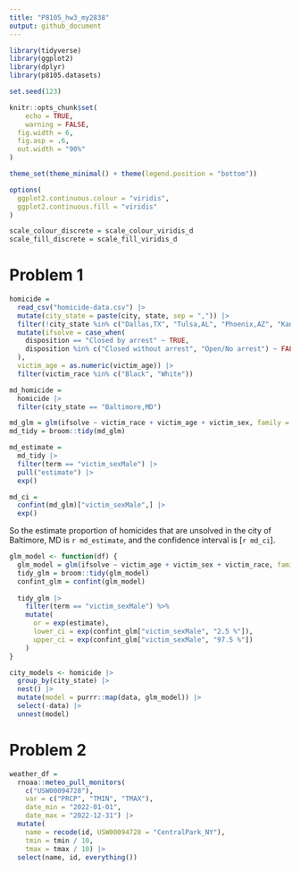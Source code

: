```yaml
---
title: "P8105_hw3_my2838"
output: github_document
---
```


```r
library(tidyverse)
library(ggplot2)
library(dplyr)
library(p8105.datasets)

set.seed(123)

knitr::opts_chunk$set(
	echo = TRUE,
	warning = FALSE,
  fig.width = 6,
  fig.asp = .6,
  out.width = "90%"
)

theme_set(theme_minimal() + theme(legend.position = "bottom"))

options(
  ggplot2.continuous.colour = "viridis",
  ggplot2.continuous.fill = "viridis"
)

scale_colour_discrete = scale_colour_viridis_d
scale_fill_discrete = scale_fill_viridis_d
```
# Problem 1

```r
homicide = 
  read_csv("homicide-data.csv") |>
  mutate(city_state = paste(city, state, sep = ",")) |>
  filter(!city_state %in% c("Dallas,TX", "Tulsa,AL", "Phoenix,AZ", "Kansas City,MO") ) |>
  mutate(ifsolve = case_when(
    disposition == "Closed by arrest" ~ TRUE,
    disposition %in% c("Closed without arrest", "Open/No arrest") ~ FALSE
  ),
  victim_age = as.numeric(victim_age)) |>
  filter(victim_race %in% c("Black", "White")) 
```

```r
md_homicide = 
  homicide |>
  filter(city_state == "Baltimore,MD")

md_glm = glm(ifsolve ~ victim_race + victim_age + victim_sex, family = binomial, data = md_homicide) 
md_tidy = broom::tidy(md_glm)

md_estimate = 
  md_tidy |>
  filter(term == "victim_sexMale") |>
  pull("estimate") |>
  exp()

md_ci = 
  confint(md_glm)["victim_sexMale",] |>
  exp()

```

So the estimate proportion of homicides that are unsolved in the city of Baltimore, MD is `r md_estimate`, and the confidence interval is [`r md_ci`].

```r
glm_model <- function(df) {
  glm_model = glm(ifsolve ~ victim_age + victim_sex + victim_race, family = binomial, data = df)
  tidy_glm = broom::tidy(glm_model)
  confint_glm = confint(glm_model)
  
  tidy_glm |>
    filter(term == "victim_sexMale") %>%
    mutate(
      or = exp(estimate),
      lower_ci = exp(confint_glm["victim_sexMale", "2.5 %"]),
      upper_ci = exp(confint_glm["victim_sexMale", "97.5 %"])
    )
}

city_models <- homicide |>
  group_by(city_state) |>
  nest() |>
  mutate(model = purrr::map(data, glm_model)) |>
  select(-data) |>
  unnest(model)
```
# Problem 2


```r
weather_df = 
  rnoaa::meteo_pull_monitors(
    c("USW00094728"),
    var = c("PRCP", "TMIN", "TMAX"), 
    date_min = "2022-01-01",
    date_max = "2022-12-31") |>
  mutate(
    name = recode(id, USW00094728 = "CentralPark_NY"),
    tmin = tmin / 10,
    tmax = tmax / 10) |>
  select(name, id, everything())
```